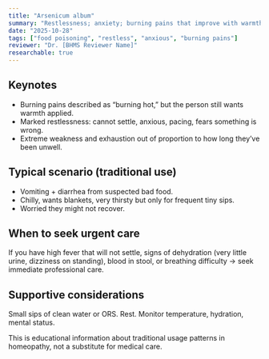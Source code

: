 ```yaml
---
title: "Arsenicum album"
summary: "Restlessness; anxiety; burning pains that improve with warmth, tiny sips of water."
date: "2025-10-28"
tags: ["food poisoning", "restless", "anxious", "burning pains"]
reviewer: "Dr. [BHMS Reviewer Name]"
researchable: true
---
```


## Keynotes
- Burning pains described as “burning hot,” but the person still wants warmth applied.
- Marked restlessness: cannot settle, anxious, pacing, fears something is wrong.
- Extreme weakness and exhaustion out of proportion to how long they’ve been unwell.

## Typical scenario (traditional use)
- Vomiting + diarrhea from suspected bad food.
- Chilly, wants blankets, very thirsty but only for frequent tiny sips.
- Worried they might not recover.

## When to seek urgent care
If you have high fever that will not settle, signs of dehydration (very little urine, dizziness on standing), blood in stool, or breathing difficulty → seek immediate professional care.

## Supportive considerations
Small sips of clean water or ORS.
Rest.
Monitor temperature, hydration, mental status.

This is educational information about traditional usage patterns in homeopathy, not a substitute for medical care.

